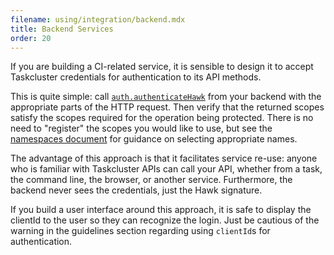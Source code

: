 ```yaml
---
filename: using/integration/backend.mdx
title: Backend Services
order: 20
---
```


If you are building a CI-related service, it is sensible to design it to accept
Taskcluster credentials for authentication to its API methods.

This is quite simple: call
[`auth.authenticateHawk`](/docs/reference/platform/auth/reference/api-docs#authenticateHawk)
from your backend with the appropriate parts of the HTTP request.  Then verify
that the returned scopes satisfy the scopes required for the operation being
protected.  There is no need to "register" the scopes you would like to use,
but see the [namespaces document](/docs/manual/design/namespaces) for guidance on
selecting appropriate names.

The advantage of this approach is that it facilitates service re-use: anyone
who is familiar with Taskcluster APIs can call your API, whether from a task,
the command line, the browser, or another service.  Furthermore, the backend
never sees the credentials, just the Hawk signature.

If you build a user interface around this approach, it is safe to display the
clientId to the user so they can recognize the login.  Just be cautious of the
warning in the guidelines section regarding using `clientId`s for authentication.
